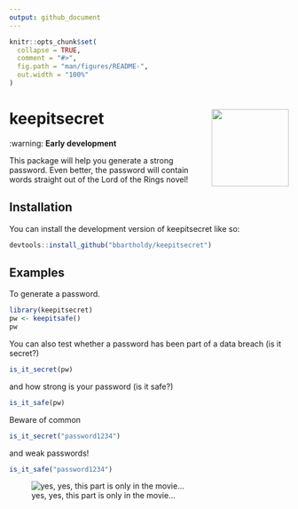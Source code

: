 ```yaml
---
output: github_document
---
```


<!-- README.md is generated from README.Rmd. Please edit that file -->

```r
knitr::opts_chunk$set(
  collapse = TRUE,
  comment = "#>",
  fig.path = "man/figures/README-",
  out.width = "100%"
)
```

# keepitsecret <img src="man/figures/logo.png" align="right" height="139" alt="" />

<!-- badges: start -->
<!-- badges: end -->

:warning: **Early development**

This package will help you generate a strong password. Even better, the password
will contain words straight out of the Lord of the Rings novel!

## Installation

You can install the development version of keepitsecret like so:

``` r
devtools::install_github("bbartholdy/keepitsecret")
```

## Examples

To generate a password.

```r
library(keepitsecret)
pw <- keepitsafe()
pw
```

You can also test whether a password has been part of a data breach (is it secret?)

```r
is_it_secret(pw)
```

and how strong is your password (is it safe?)

```r
is_it_safe(pw)
```

Beware of common

```r
is_it_secret("password1234")
```

and weak passwords!

```r
is_it_safe("password1234")
```

![yes, yes, this part is only in the movie...](https://i.imgflip.com/8gwn0y.jpg)

